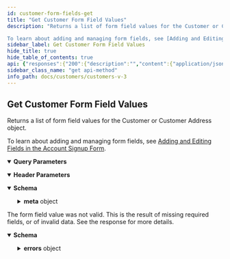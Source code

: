 ```yaml
---
id: customer-form-fields-get
title: "Get Customer Form Field Values"
description: "Returns a list of form field values for the Customer or Customer Address object.

To learn about adding and managing form fields, see [Adding and Editing Fields in the Account Signup Form](https://support.bigcommerce.com/s/article/Editing-Form-Fields)."
sidebar_label: Get Customer Form Field Values
hide_title: true
hide_table_of_contents: true
api: {"responses":{"200":{"description":"","content":{"application/json":{"schema":{"type":"object","properties":{"data":{"type":"array","items":{"oneOf":[{"allOf":[{"type":"object","title":"Form Field Value Base","required":["name","value"],"properties":{"name":{"type":"string","description":"The form field name.","example":"color"},"value":{"oneOf":[{"type":"string","example":"blue"},{"type":"number","format":"double","example":12.345},{"type":"array","example":["red","green","black"],"items":{"type":"string"}}]}}},{"type":"object","properties":{"customer_id":{"type":"integer"}},"required":["customer_id"]}],"title":"Customer Form Field Value"},{"allOf":[{"type":"object","title":"Form Field Value Base","required":["name","value"],"properties":{"name":{"type":"string","description":"The form field name.","example":"color"},"value":{"oneOf":[{"type":"string","example":"blue"},{"type":"number","format":"double","example":12.345},{"type":"array","example":["red","green","black"],"items":{"type":"string"}}]}}},{"type":"object","properties":{"address_id":{"type":"integer","description":"The Customer Address ID."}},"required":["address_id"]}],"title":"Customer Address Form Field Value"}],"title":"Form Field Value "}},"meta":{"title":"Collection Meta","description":"Data about the response, including pagination and collection totals.","type":"object","properties":{"pagination":{"title":"Pagination","description":"Data about the response, including pagination and collection totals.","type":"object","properties":{"total":{"description":"Total number of items in the result set.","type":"integer","format":"int32"},"count":{"description":"Total number of items in the collection response.","type":"integer","format":"int32"},"per_page":{"description":"The amount of items returned in the collection per page, controlled by the limit parameter.","type":"integer","format":"int32"},"current_page":{"description":"The page you are currently on within the collection.","type":"integer","format":"int32"},"total_pages":{"description":"The total number of pages in the collection.","type":"integer","format":"int32"},"links":{"title":"Links","description":"Pagination links for the previous and next parts of the whole collection.","type":"object","properties":{"previous":{"description":"Link to the previous page returned in the response.","type":"string"},"current":{"description":"Link to the current page returned in the response.","type":"string"},"next":{"description":"Link to the next page returned in the response.","type":"string"}}}}}}}}},"examples":{"Customer and Customer Address Form Fields example":{"value":{"data":[{"customer_id":11,"name":"Sales Rep","value":"James Bond"},{"customer_id":11,"name":"How did you hear about us?","value":"Friend"},{"customer_id":11,"name":"What is your favorite pizza topping?","value":"Black olives"},{"customer_id":12,"name":"Sales Rep","value":"None"},{"customer_id":12,"name":"How did you hear about us?","value":"Friend"},{"customer_id":12,"name":"What is your favorite pizza topping?","value":"Mushrooms"},{"customer_id":13,"name":"Sales Rep","value":"Felix Leiter"},{"customer_id":13,"name":"How did you hear about us?","value":"Email"},{"customer_id":13,"name":"What is your favorite pizza topping?","value":"Green pepper"},{"customer_id":13,"name":"Occupation","value":"Housekeeper"},{"address_id":12,"name":"Special Delivery Instructions","value":"Leave the package at the front door"},{"customer_id":14,"name":"Sales Rep","value":"General Gogol"},{"customer_id":14,"name":"How did you hear about us?","value":"Friend"},{"customer_id":14,"name":"What is your favorite pizza topping?","value":"Extra cheese"},{"address_id":13,"name":"Special Delivery Instructions","value":"Put the package in the mailbox"}],"meta":{"pagination":{"count":15,"current_page":1,"per_page":50,"total":15,"total_pages":1}}}},"Customer Form Fields example":{"value":{"data":[{"customer_id":11,"name":"Sales Rep","value":"James Bond"},{"customer_id":11,"name":"How did you hear about us?","value":"Friend"},{"customer_id":11,"name":"What is your favorite pizza topping?","value":"Black olives"}],"meta":{"pagination":{"count":3,"current_page":1,"per_page":50,"total":3,"total_pages":1}}}},"Customer Address Form Fields example":{"value":{"data":[{"address_id":12,"name":"Special Delivery Instructions","value":"Leave the package at the front door"}],"meta":{"pagination":{"count":1,"current_page":1,"per_page":50,"total":1,"total_pages":1}}}}}}}},"422":{"description":"The form field value was not valid. This is the result of missing required fields, or of invalid data. See the response for more details.","content":{"application/json":{"schema":{"title":"Error Response","type":"object","properties":{"status":{"description":"The HTTP status code.","type":"integer","format":"int32"},"title":{"description":"The error title describing the particular error.","type":"string"},"type":{"description":"A link to a list of BigCommerce API status codes.","type":"string"},"instance":{"type":"string"},"errors":{"type":"object","additionalProperties":{"type":"string"}}},"x-internal":false}}}}},"description":"Returns a list of form field values for the Customer or Customer Address object.\n\nTo learn about adding and managing form fields, see [Adding and Editing Fields in the Account Signup Form](https://support.bigcommerce.com/s/article/Editing-Form-Fields).","operationId":"CustomerFormFieldsGet","tags":["Customer Form Field Values"],"parameters":[{"name":"Accept","in":"header","schema":{"type":"string","default":"application/json"}},{"name":"Content-Type","in":"header","schema":{"type":"string","default":"application/json"}},{"name":"page","in":"query","description":"Page number. `page=1`","schema":{"type":"integer"}},{"in":"query","name":"limit","description":"Items count per page. `limit=50`","schema":{"type":"number"}},{"in":"query","name":"customer_id","description":"Filter by the customer ID.","schema":{"type":"integer"}},{"name":"address_id","in":"query","description":"Filter by the ID of the customer address.","schema":{"type":"integer"}},{"name":"field_name","in":"query","description":"Filter by the field name.","schema":{"type":"string"}},{"name":"field_type","in":"query","description":"Filter by the field type.\n * `checkboxes` - checkboxes field\n * `date` - date field\n * `multiline` - multiline text field\n * `numbers` - numbers only field\n * `password` - password field\n * `radiobuttons` - radio buttons field\n * `text` - text field\n * `picklist` - pick list field","schema":{"type":"string","enum":["checkboxes","date","multiline","numbers","password","radiobuttons","text","picklist"]}}],"method":"get","path":"/stores/{store_hash}/v3/customers/form-field-values","servers":[{"url":"https://api.bigcommerce.com","variables":{"store_hash":{"default":"store_hash"}}}],"security":[{"X-Auth-Token":[]}],"securitySchemes":{"X-Auth-Token":{"type":"apiKey","name":"X-Auth-Token","in":"header"}},"info":{"version":"","title":"Customers V3","description":"Create and manage customers.\n\n## Authentication\n\nAuthenticate requests by passing an API account `access_token` in the `X-Auth-Token` HTTP header:\n\n```http\nGET /stores/{{STORE_HASH}}/v3/customers\nhost: api.bigcommerce.com\nAccept: application/json\nX-Auth-Token: {{ACCESS_TOKEN}}\n```\n\n| Header | Parameter | Description |\n|:-------|:----------|:------------|\n| `X-Auth-Token` | `access_token` | Obtained by creating an API account or installing an app in a BigCommerce control panel. |\n\n### OAuth Scopes\n\n| UI Name                                      | Permission | Parameter                                     |\n|:---------------------------------------------|:-----------|:----------------------------------------------|\n| Customers                                    | modify     | `store_v2_customers`                          |\n| Customers                                    | read-only  | `store_v2_customers_read_only`                |\n| Stored Payment Instruments                   | modify     | `store_stored_payment_instruments`            |\n| Stored Payment Instruments                   | read-only  | `store_stored_payment_instruments_read_only`  |\n\nFor more information on Authenticating BigCommerce APIs, see: [Authentication](/api-docs/getting-started/authentication).\n\n## Resources\n* [Customer and Subscribers Overview](/api-docs/store-management/customers).","contact":{}},"postman":{"name":"Get Customer Form Field Values","description":{"content":"Returns a list of form field values for the Customer or Customer Address object.\n\nTo learn about adding and managing form fields, see [Adding and Editing Fields in the Account Signup Form](https://support.bigcommerce.com/s/article/Editing-Form-Fields).","type":"text/plain"},"url":{"path":["stores",":store_hash","v3","customers","form-field-values"],"host":["{{baseUrl}}"],"query":[{"disabled":false,"description":{"content":"Page number. `page=1`","type":"text/plain"},"key":"page","value":""},{"disabled":false,"description":{"content":"Items count per page. `limit=50`","type":"text/plain"},"key":"limit","value":""},{"disabled":false,"description":{"content":"Filter by the customer ID.","type":"text/plain"},"key":"customer_id","value":""},{"disabled":false,"description":{"content":"Filter by the ID of the customer address.","type":"text/plain"},"key":"address_id","value":""},{"disabled":false,"description":{"content":"Filter by the field name.","type":"text/plain"},"key":"field_name","value":""},{"disabled":false,"description":{"content":"Filter by the field type.\n * `checkboxes` - checkboxes field\n * `date` - date field\n * `multiline` - multiline text field\n * `numbers` - numbers only field\n * `password` - password field\n * `radiobuttons` - radio buttons field\n * `text` - text field\n * `picklist` - pick list field","type":"text/plain"},"key":"field_type","value":""}],"variable":[{"disabled":false,"description":{"content":"(Required) ","type":"text/plain"},"type":"any","value":"","key":"store_hash"}]},"header":[{"key":"Accept","value":"application/json"}],"method":"GET"}}
sidebar_class_name: "get api-method"
info_path: docs/customers/customers-v-3
---
```



## Get Customer Form Field Values



Returns a list of form field values for the Customer or Customer Address object.

To learn about adding and managing form fields, see [Adding and Editing Fields in the Account Signup Form](https://support.bigcommerce.com/s/article/Editing-Form-Fields).

<details style={{"marginBottom":"1rem"}} data-collapsed={false} open={true}><summary style={{}}><strong>Query Parameters</strong></summary><div><ul><ParamsItem className={"paramsItem"} param={{"name":"page","in":"query","description":"Page number. `page=1`","schema":{"type":"integer"}}}></ParamsItem><ParamsItem className={"paramsItem"} param={{"in":"query","name":"limit","description":"Items count per page. `limit=50`","schema":{"type":"number"}}}></ParamsItem><ParamsItem className={"paramsItem"} param={{"in":"query","name":"customer_id","description":"Filter by the customer ID.","schema":{"type":"integer"}}}></ParamsItem><ParamsItem className={"paramsItem"} param={{"name":"address_id","in":"query","description":"Filter by the ID of the customer address.","schema":{"type":"integer"}}}></ParamsItem><ParamsItem className={"paramsItem"} param={{"name":"field_name","in":"query","description":"Filter by the field name.","schema":{"type":"string"}}}></ParamsItem><ParamsItem className={"paramsItem"} param={{"name":"field_type","in":"query","description":"Filter by the field type.\n * `checkboxes` - checkboxes field\n * `date` - date field\n * `multiline` - multiline text field\n * `numbers` - numbers only field\n * `password` - password field\n * `radiobuttons` - radio buttons field\n * `text` - text field\n * `picklist` - pick list field","schema":{"type":"string","enum":["checkboxes","date","multiline","numbers","password","radiobuttons","text","picklist"]}}}></ParamsItem></ul></div></details><details style={{"marginBottom":"1rem"}} data-collapsed={false} open={true}><summary style={{}}><strong>Header Parameters</strong></summary><div><ul><ParamsItem className={"paramsItem"} param={{"name":"Accept","in":"header","schema":{"type":"string","default":"application/json"}}}></ParamsItem><ParamsItem className={"paramsItem"} param={{"name":"Content-Type","in":"header","schema":{"type":"string","default":"application/json"}}}></ParamsItem></ul></div></details><div><ApiTabs><TabItem label={"200"} value={"200"}><div></div><div><MimeTabs groupId={"mime-type"}><TabItem label={"application/json"} value={"application/json"}><SchemaTabs groupId={"schema-tabs"}><TabItem label={"Schema"} value={"Schema"}><details style={{}} data-collapsed={false} open={true}><summary style={{"textAlign":"left"}}><strong>Schema</strong></summary><div style={{"textAlign":"left","marginLeft":"1rem"}}></div><ul style={{"marginLeft":"1rem"}}><SchemaItem collapsible={false} name={"data"} required={false} schemaDescription={undefined} schemaName={"object[]"} qualifierMessage={undefined} defaultValue={undefined}></SchemaItem><SchemaItem collapsible={true} className={"schemaItem"}><details style={{}}><summary style={{}}><strong>meta</strong><span style={{"opacity":"0.6"}}> object</span></summary><div style={{"marginLeft":"1rem"}}><div style={{"marginTop":".5rem","marginBottom":".5rem"}}>

Data about the response, including pagination and collection totals.

</div><SchemaItem collapsible={true} className={"schemaItem"}><details style={{}}><summary style={{}}><strong>pagination</strong><span style={{"opacity":"0.6"}}> object</span></summary><div style={{"marginLeft":"1rem"}}><div style={{"marginTop":".5rem","marginBottom":".5rem"}}>

Data about the response, including pagination and collection totals.

</div><SchemaItem collapsible={false} name={"total"} required={false} schemaDescription={"Total number of items in the result set."} schemaName={"int32"} qualifierMessage={undefined} defaultValue={undefined}></SchemaItem><SchemaItem collapsible={false} name={"count"} required={false} schemaDescription={"Total number of items in the collection response."} schemaName={"int32"} qualifierMessage={undefined} defaultValue={undefined}></SchemaItem><SchemaItem collapsible={false} name={"per_page"} required={false} schemaDescription={"The amount of items returned in the collection per page, controlled by the limit parameter."} schemaName={"int32"} qualifierMessage={undefined} defaultValue={undefined}></SchemaItem><SchemaItem collapsible={false} name={"current_page"} required={false} schemaDescription={"The page you are currently on within the collection."} schemaName={"int32"} qualifierMessage={undefined} defaultValue={undefined}></SchemaItem><SchemaItem collapsible={false} name={"total_pages"} required={false} schemaDescription={"The total number of pages in the collection."} schemaName={"int32"} qualifierMessage={undefined} defaultValue={undefined}></SchemaItem><SchemaItem collapsible={true} className={"schemaItem"}><details style={{}}><summary style={{}}><strong>links</strong><span style={{"opacity":"0.6"}}> object</span></summary><div style={{"marginLeft":"1rem"}}><div style={{"marginTop":".5rem","marginBottom":".5rem"}}>

Pagination links for the previous and next parts of the whole collection.

</div><SchemaItem collapsible={false} name={"previous"} required={false} schemaDescription={"Link to the previous page returned in the response."} schemaName={"string"} qualifierMessage={undefined} defaultValue={undefined}></SchemaItem><SchemaItem collapsible={false} name={"current"} required={false} schemaDescription={"Link to the current page returned in the response."} schemaName={"string"} qualifierMessage={undefined} defaultValue={undefined}></SchemaItem><SchemaItem collapsible={false} name={"next"} required={false} schemaDescription={"Link to the next page returned in the response."} schemaName={"string"} qualifierMessage={undefined} defaultValue={undefined}></SchemaItem></div></details></SchemaItem></div></details></SchemaItem></div></details></SchemaItem></ul></details></TabItem><TabItem label={"Example (from schema)"} value={"Example (from schema)"}><ResponseSamples responseExample={"{\n  \"data\": [\n    {\n      \"name\": \"string\",\n      \"value\": \"string\",\n      \"customer_id\": 0\n    },\n    {\n      \"name\": \"string\",\n      \"value\": \"string\",\n      \"address_id\": 0\n    }\n  ],\n  \"meta\": {\n    \"pagination\": {\n      \"total\": 0,\n      \"count\": 0,\n      \"per_page\": 0,\n      \"current_page\": 0,\n      \"total_pages\": 0,\n      \"links\": {\n        \"previous\": \"string\",\n        \"current\": \"string\",\n        \"next\": \"string\"\n      }\n    }\n  }\n}"} language={"json"}></ResponseSamples></TabItem><TabItem label={" Customer and  Customer  Address  Form  Fields example"} value={" Customer and  Customer  Address  Form  Fields example"}><ResponseSamples responseExample={"{\n  \"data\": [\n    {\n      \"customer_id\": 11,\n      \"name\": \"Sales Rep\",\n      \"value\": \"James Bond\"\n    },\n    {\n      \"customer_id\": 11,\n      \"name\": \"How did you hear about us?\",\n      \"value\": \"Friend\"\n    },\n    {\n      \"customer_id\": 11,\n      \"name\": \"What is your favorite pizza topping?\",\n      \"value\": \"Black olives\"\n    },\n    {\n      \"customer_id\": 12,\n      \"name\": \"Sales Rep\",\n      \"value\": \"None\"\n    },\n    {\n      \"customer_id\": 12,\n      \"name\": \"How did you hear about us?\",\n      \"value\": \"Friend\"\n    },\n    {\n      \"customer_id\": 12,\n      \"name\": \"What is your favorite pizza topping?\",\n      \"value\": \"Mushrooms\"\n    },\n    {\n      \"customer_id\": 13,\n      \"name\": \"Sales Rep\",\n      \"value\": \"Felix Leiter\"\n    },\n    {\n      \"customer_id\": 13,\n      \"name\": \"How did you hear about us?\",\n      \"value\": \"Email\"\n    },\n    {\n      \"customer_id\": 13,\n      \"name\": \"What is your favorite pizza topping?\",\n      \"value\": \"Green pepper\"\n    },\n    {\n      \"customer_id\": 13,\n      \"name\": \"Occupation\",\n      \"value\": \"Housekeeper\"\n    },\n    {\n      \"address_id\": 12,\n      \"name\": \"Special Delivery Instructions\",\n      \"value\": \"Leave the package at the front door\"\n    },\n    {\n      \"customer_id\": 14,\n      \"name\": \"Sales Rep\",\n      \"value\": \"General Gogol\"\n    },\n    {\n      \"customer_id\": 14,\n      \"name\": \"How did you hear about us?\",\n      \"value\": \"Friend\"\n    },\n    {\n      \"customer_id\": 14,\n      \"name\": \"What is your favorite pizza topping?\",\n      \"value\": \"Extra cheese\"\n    },\n    {\n      \"address_id\": 13,\n      \"name\": \"Special Delivery Instructions\",\n      \"value\": \"Put the package in the mailbox\"\n    }\n  ],\n  \"meta\": {\n    \"pagination\": {\n      \"count\": 15,\n      \"current_page\": 1,\n      \"per_page\": 50,\n      \"total\": 15,\n      \"total_pages\": 1\n    }\n  }\n}"} language={"json"}></ResponseSamples></TabItem><TabItem label={" Customer  Form  Fields example"} value={" Customer  Form  Fields example"}><ResponseSamples responseExample={"{\n  \"data\": [\n    {\n      \"customer_id\": 11,\n      \"name\": \"Sales Rep\",\n      \"value\": \"James Bond\"\n    },\n    {\n      \"customer_id\": 11,\n      \"name\": \"How did you hear about us?\",\n      \"value\": \"Friend\"\n    },\n    {\n      \"customer_id\": 11,\n      \"name\": \"What is your favorite pizza topping?\",\n      \"value\": \"Black olives\"\n    }\n  ],\n  \"meta\": {\n    \"pagination\": {\n      \"count\": 3,\n      \"current_page\": 1,\n      \"per_page\": 50,\n      \"total\": 3,\n      \"total_pages\": 1\n    }\n  }\n}"} language={"json"}></ResponseSamples></TabItem><TabItem label={" Customer  Address  Form  Fields example"} value={" Customer  Address  Form  Fields example"}><ResponseSamples responseExample={"{\n  \"data\": [\n    {\n      \"address_id\": 12,\n      \"name\": \"Special Delivery Instructions\",\n      \"value\": \"Leave the package at the front door\"\n    }\n  ],\n  \"meta\": {\n    \"pagination\": {\n      \"count\": 1,\n      \"current_page\": 1,\n      \"per_page\": 50,\n      \"total\": 1,\n      \"total_pages\": 1\n    }\n  }\n}"} language={"json"}></ResponseSamples></TabItem></SchemaTabs></TabItem></MimeTabs></div></TabItem><TabItem label={"422"} value={"422"}><div>

The form field value was not valid. This is the result of missing required fields, or of invalid data. See the response for more details.

</div><div><MimeTabs groupId={"mime-type"}><TabItem label={"application/json"} value={"application/json"}><SchemaTabs groupId={"schema-tabs"}><TabItem label={"Schema"} value={"Schema"}><details style={{}} data-collapsed={false} open={true}><summary style={{"textAlign":"left"}}><strong>Schema</strong></summary><div style={{"textAlign":"left","marginLeft":"1rem"}}></div><ul style={{"marginLeft":"1rem"}}><SchemaItem collapsible={false} name={"status"} required={false} schemaDescription={"The HTTP status code."} schemaName={"int32"} qualifierMessage={undefined} defaultValue={undefined}></SchemaItem><SchemaItem collapsible={false} name={"title"} required={false} schemaDescription={"The error title describing the particular error."} schemaName={"string"} qualifierMessage={undefined} defaultValue={undefined}></SchemaItem><SchemaItem collapsible={false} name={"type"} required={false} schemaDescription={"A link to a list of BigCommerce API status codes."} schemaName={"string"} qualifierMessage={undefined} defaultValue={undefined}></SchemaItem><SchemaItem collapsible={false} name={"instance"} required={false} schemaDescription={undefined} schemaName={"string"} qualifierMessage={undefined} defaultValue={undefined}></SchemaItem><SchemaItem collapsible={true} className={"schemaItem"}><details style={{}}><summary style={{}}><strong>errors</strong><span style={{"opacity":"0.6"}}> object</span></summary><div style={{"marginLeft":"1rem"}}><li><div><code>property name*</code><span style={{"opacity":"0.6"}}> string</span></div></li></div></details></SchemaItem></ul></details></TabItem><TabItem label={"Example (from schema)"} value={"Example (from schema)"}><ResponseSamples responseExample={"{\n  \"status\": 0,\n  \"title\": \"string\",\n  \"type\": \"string\",\n  \"instance\": \"string\",\n  \"errors\": {}\n}"} language={"json"}></ResponseSamples></TabItem></SchemaTabs></TabItem></MimeTabs></div></TabItem></ApiTabs></div>
      